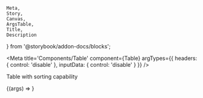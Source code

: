     Meta,
    Story,
    Canvas,
    ArgsTable,
    Title,
    Description
} from '@storybook/addon-docs/blocks';

<Meta
    title='Components/Table'
    component={Table}
    argTypes={{
        headers: {
            control: 'disable'
        },
        inputData: {
            control: 'disable'
        }
    }}
/>

<Title>Table</Title>

<Description of={Table}>Table with sorting capability</Description>

<Canvas>
    <Story
        name='Table'
        args={{
            inputData: [
                {
                    firstName: 'Matti',
                    lastName: 'Meikäläinen',
                    id: 2
                },
                {
                    firstName: 'Esko',
                    lastName: 'Eerikkilä',
                    id: 1
                }
            ],
            headers: [
                { label: 'First name', key: 'firstName' },
                { label: 'Last name', key: 'lastName' },
                { label: 'ID', key: 'id' }
            ]
        }}
        parameters={{
            jest: ['Table']
        }}
    >
        {(args) => <Table {...args} />}
    </Story>
</Canvas>

<ArgsTable story='Table' />
